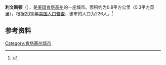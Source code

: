 {{Infobox City 
|chinese_name = 利文斯顿
|official_name = Livingston
|image_flag = 
|image_seal = 
|image_skyline = 
|image_map = KYMap-doton-Livingston.PNG
|map_caption =
|subdivision_type = [[國家|國家]]
|subdivision_name = {{USA}}
|leader_title = 
|leader_name = 
|subdivision_type1 = [[美國行政區劃|州]]
|subdivision_name1 = [[肯塔基州|肯塔基州]]
|subdivision_type2 = [[肯塔基州行政区划|县]]
|subdivision_name2 = Rockcastle
|found_date = 
|area_total = 0.8
|area_land = 
|area_water = 
|population_as_of = 2010
|population_total = 226
|population_density = 
|timezone = 
|utc_offset = 
|timezone_DST = 
|utc_offset_DST = 
}}

'''利文斯顿'''（{{lang-en|Livingston}}），是[[美国|美国]][[肯塔基州|肯塔基州]]的一座城市。面积约为0.8平方公里（0.3平方英里）。根据[[2010年美国人口普查|2010年美国人口普查]]，该市的人口为226人。<ref name=census>{{cite web |url = http://www.census.gov/prod/www/abs/decennial/ |title = Census of Population and Housing |publisher = U.S. Census Bureau |accessdate = November 18, 2011 |archive-url = https://web.archive.org/web/20060208103743/http://www.census.gov/prod/www/abs/decennial/ |archive-date = 2006-02-08 |dead-url = yes }}</ref>

== 参考资料 ==
{{reflist}}

[[Category:肯塔基州城市|Category:肯塔基州城市]]


{{Kentucky-stub}}